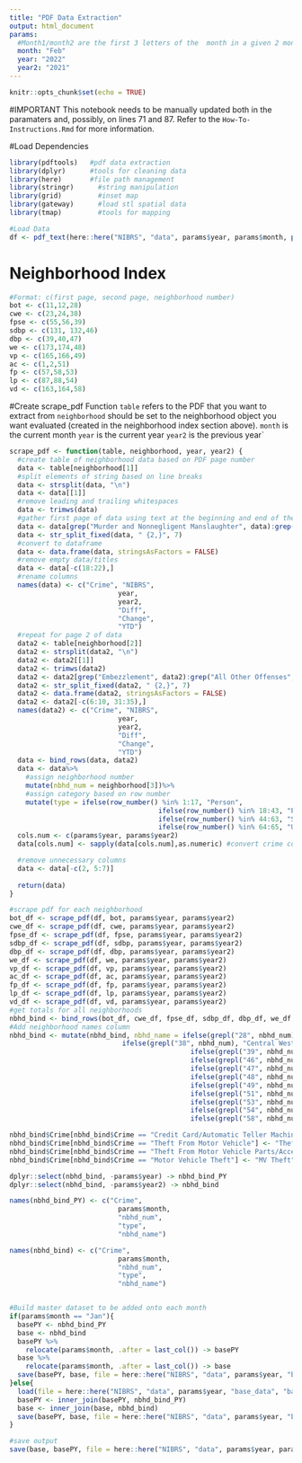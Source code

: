 ```yaml
---
title: "PDF Data Extraction"
output: html_document
params:
  #Month1/month2 are the first 3 letters of the  month in a given 2 month period (see https://www.slmpd.org/crime_stats.shtml)
  month: "Feb"
  year: "2022"
  year2: "2021"
---
```


```r
knitr::opts_chunk$set(echo = TRUE)
```

#IMPORTANT
This notebook needs to be manually updated both in the paramaters and, possibly, on lines 71 and 87. Refer to the `How-To-Instructions.Rmd` for more information.

#Load Dependencies
```r
library(pdftools)   #pdf data extraction
library(dplyr)      #tools for cleaning data
library(here)       #file path management
library(stringr)      #string manipulation
library(grid)         #inset map
library(gateway)      #load stl spatial data
library(tmap)         #tools for mapping

#Load Data
df <- pdf_text(here::here("NIBRS", "data", params$year, params$month, paste(params$month, "-crime.pdf", sep = "")))
```

# Neighborhood Index
```r
#Format: c(first page, second page, neighborhood number)
bot <- c(11,12,28)
cwe <- c(23,24,38)
fpse <- c(55,56,39)
sdbp <- c(131, 132,46)
dbp <- c(39,40,47)
we <- c(173,174,48)
vp <- c(165,166,49)
ac <- c(1,2,51)
fp <- c(57,58,53)
lp <- c(87,88,54)
vd <- c(163,164,58)
```

#Create scrape_pdf Function
`table` refers to the PDF that you want to extract from
`neighborhood` should be set to the neighborhood object you want evaluated (created in the neighborhood index section above).
`month` is the current month
`year` is the current year
`year2` is the previous year`
```r
scrape_pdf <- function(table, neighborhood, year, year2) {
  #create table of neighborhood data based on PDF page number
  data <- table[neighborhood[1]]
  #split elements of string based on line breaks
  data <- strsplit(data, "\n")
  data <- data[[1]]
  #remove leading and trailing whitespaces
  data <- trimws(data)
  #gather first page of data using text at the beginning and end of the page
  data <- data[grep("Murder and Nonnegligent Manslaughter", data):grep("Hacking/Computer Invasion", data)]
  data <- str_split_fixed(data, " {2,}", 7)
  #convert to dataframe
  data <- data.frame(data, stringsAsFactors = FALSE)
  #remove empty data/titles
  data <- data[-c(18:22),]
  #rename columns
  names(data) <- c("Crime", "NIBRS",
                           year,
                           year2,
                           "Diff",
                           "Change",
                           "YTD")
  #repeat for page 2 of data
  data2 <- table[neighborhood[2]]
  data2 <- strsplit(data2, "\n")
  data2 <- data2[[1]]
  data2 <- trimws(data2)
  data2 <- data2[grep("Embezzlement", data2):grep("All Other Offenses", data2)]
  data2 <- str_split_fixed(data2, " {2,}", 7)
  data2 <- data.frame(data2, stringsAsFactors = FALSE)
  data2 <- data2[-c(6:10, 31:35),]
  names(data2) <- c("Crime", "NIBRS",
                           year,
                           year2,
                           "Diff",
                           "Change",
                           "YTD")
  data <- bind_rows(data, data2)
  data <- data%>%
    #assign neighborhood number
    mutate(nbhd_num = neighborhood[3])%>%
    #assign category based on row number
    mutate(type = ifelse(row_number() %in% 1:17, "Person",
                                     ifelse(row_number() %in% 18:43, "Property",
                                     ifelse(row_number() %in% 44:63, "Society",
                                     ifelse(row_number() %in% 64:65, "Unspecified", NA)))))
  cols.num <- c(params$year, params$year2)
  data[cols.num] <- sapply(data[cols.num],as.numeric) #convert crime columns to numeric

  #remove unnecessary columns
  data <- data[-c(2, 5:7)]
  
  return(data)
}
```

```r
#scrape pdf for each neighborhood
bot_df <- scrape_pdf(df, bot, params$year, params$year2)
cwe_df <- scrape_pdf(df, cwe, params$year, params$year2)
fpse_df <- scrape_pdf(df, fpse, params$year, params$year2)
sdbp_df <- scrape_pdf(df, sdbp, params$year, params$year2)
dbp_df <- scrape_pdf(df, dbp, params$year, params$year2)
we_df <- scrape_pdf(df, we, params$year, params$year2)
vp_df <- scrape_pdf(df, vp, params$year, params$year2)
ac_df <- scrape_pdf(df, ac, params$year, params$year2)
fp_df <- scrape_pdf(df, fp, params$year, params$year2)
lp_df <- scrape_pdf(df, lp, params$year, params$year2)
vd_df <- scrape_pdf(df, vd, params$year, params$year2)
#get totals for all neighborhoods
nbhd_bind <- bind_rows(bot_df, cwe_df, fpse_df, sdbp_df, dbp_df, we_df, vp_df, ac_df, fp_df, lp_df, vd_df)
#Add neighborhood names column
nbhd_bind <- mutate(nbhd_bind, nbhd_name = ifelse(grepl("28", nbhd_num), "Botanical Heights",
                            ifelse(grepl("38", nbhd_num), "Central West End",
                                             ifelse(grepl("39", nbhd_num), "Forest Park Southeast",
                                             ifelse(grepl("46", nbhd_num), "Skinker DeBaliviere",
                                             ifelse(grepl("47", nbhd_num), "DeBaliviere Place",
                                             ifelse(grepl("48", nbhd_num), "West End",
                                             ifelse(grepl("49", nbhd_num), "Visitation Park",
                                             ifelse(grepl("51", nbhd_num), "Academy",
                                             ifelse(grepl("53", nbhd_num), "Fountain Park",
                                             ifelse(grepl("54", nbhd_num), "Lewis Place",
                                             ifelse(grepl("58", nbhd_num), "Vandeventer", NA))))))))))))

nbhd_bind$Crime[nbhd_bind$Crime == "Credit Card/Automatic Teller Machine Fraud"] <- "Credit Card/ATM Fraud"
nbhd_bind$Crime[nbhd_bind$Crime == "Theft From Motor Vehicle"] <- "Theft From MV"
nbhd_bind$Crime[nbhd_bind$Crime == "Theft From Motor Vehicle Parts/Accessories"] <- "Theft From MV Parts/Accessories"
nbhd_bind$Crime[nbhd_bind$Crime == "Motor Vehicle Theft"] <- "MV Theft"

dplyr::select(nbhd_bind, -params$year) -> nbhd_bind_PY
dplyr::select(nbhd_bind, -params$year2) -> nbhd_bind

names(nbhd_bind_PY) <- c("Crime",
                           params$month,
                           "nbhd_num",
                           "type",
                           "nbhd_name")

names(nbhd_bind) <- c("Crime",
                           params$month,
                           "nbhd_num",
                           "type",
                           "nbhd_name")


#Build master dataset to be added onto each month
if(params$month == "Jan"){
  basePY <- nbhd_bind_PY
  base <- nbhd_bind
  basePY %>%
    relocate(params$month, .after = last_col()) -> basePY
  base %>%
    relocate(params$month, .after = last_col()) -> base
  save(basePY, base, file = here::here("NIBRS", "data", params$year, "base_data", "base_data.rda"))
}else{
  load(file = here::here("NIBRS", "data", params$year, "base_data", "base_data.rda"))
  basePY <- inner_join(basePY, nbhd_bind_PY)
  base <- inner_join(base, nbhd_bind)
  save(basePY, base, file = here::here("NIBRS", "data", params$year, "base_data", "base_data.rda"))
}

#save output
save(base, basePY, file = here::here("NIBRS", "data", params$year, params$month, "clean-crime-data.rda"))
```

